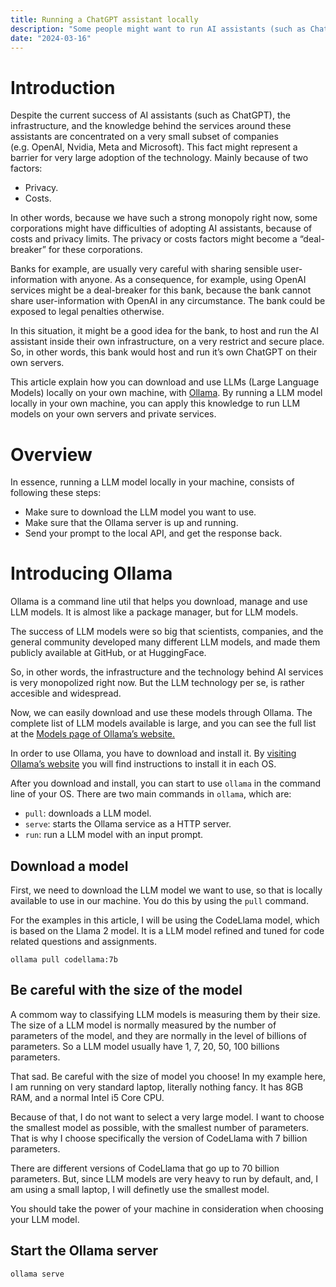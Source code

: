 ```yaml
---
title: Running a ChatGPT assistant locally
description: "Some people might want to run AI assistants (such as ChatGPT) locally on their system. In this article, I explain how you can do this."
date: "2024-03-16"
---
```


# Introduction

Despite the current success of AI assistants (such as ChatGPT), the infrastructure,
and the knowledge behind the services around these assistants are concentrated on a very small subset of companies (e.g. OpenAI, Nvidia, Meta and Microsoft).
This fact might represent a barrier for very large adoption of the technology. Mainly
because of two factors:

- Privacy.
- Costs.

In other words, because we have such a strong monopoly right now,
some corporations might have difficulties of adopting AI assistants, because of
costs and privacy limits. The privacy or costs factors might become a "deal-breaker"
for these corporations.

Banks for example, are usually very careful with sharing sensible user-information with anyone.
As a consequence, for example, using OpenAI services might be a deal-breaker for this bank,
because the bank cannot share user-information with OpenAI in any circumstance. The bank
could be exposed to legal penalties otherwise.

In this situation, it might be a good idea for the bank, to host and run the AI
assistant inside their own infrastructure, on a very restrict and secure place.
So, in other words, this bank would host and run it's own ChatGPT on
their own servers.

This article explain how you can download and use
LLMs (Large Language Models) locally on your own machine, with [Ollama](https://ollama.com/).
By running a LLM model locally in your own machine, you can apply this knowledge to run LLM
models on your own servers and private services.


# Overview

In essence, running a LLM model locally in your machine, consists
of following these steps:

- Make sure to download the LLM model you want to use.
- Make sure that the Ollama server is up and running.
- Send your prompt to the local API, and get the response back.


# Introducing Ollama

Ollama is a command line util that helps you download, manage
and use LLM models. It is almost like a package manager, but for LLM models.

The success of LLM models were so big that scientists, companies,
and the general community developed many different LLM models,
and made them publicly available at GitHub, or
at HuggingFace.

So, in other words, the infrastructure and the technology behind AI services
is very monopolized right now. But the LLM technology per se, is
rather accesible and widespread.

Now, we can easily download and use these models
through Ollama. The complete list of LLM models
available is large, and you can see
the full list at the [Models page of Ollama's website.](https://ollama.com/library)

In order to use Ollama, you have to download and install it.
By [visiting Ollama's website](https://ollama.com/) you will find
instructions to install it in each OS.

After you download and install, you can start to use `ollama` in the command line
of your OS. There are two main commands in `ollama`, which are:

- `pull`: downloads a LLM model.
- `serve`: starts the Ollama service as a HTTP server.
- `run`: run a LLM model with an input prompt.



## Download a model

First, we need to download the LLM model we want to use,
so that is locally available to use in our machine.
You do this by using the `pull` command.

For the examples in this article, I will be using the
CodeLlama model, which is based on the Llama 2 model.
It is a LLM model refined and tuned for
code related questions and assignments.

```
ollama pull codellama:7b
```

## Be careful with the size of the model

A commom way to classifying LLM models is measuring them by their size.
The size of a LLM model is normally measured by the number of parameters
of the model, and they are normally in the level of billions of parameters. So a LLM model
usually have 1, 7, 20, 50, 100 billions parameters.

That sad. Be careful with the size of model you choose! In
my example here, I am running on very standard laptop,
literally nothing fancy. It has 8GB RAM,
and a normal Intel i5 Core CPU.

Because of that, I do not want to select a very large
model. I want to choose the smallest model as possible,
with the smallest number of parameters. That is
why I choose specifically
the version of CodeLlama with 7 billion parameters.

There are different versions of CodeLlama that go
up to 70 billion parameters. But, since
LLM models are very heavy to run by default, and,
I am using a small laptop, I will definetly use
the smallest model.

You should take the power of your machine in consideration
when choosing your LLM model.



## Start the Ollama server

```
ollama serve
```